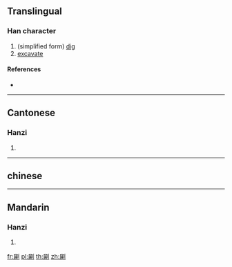 ==Translingual==

===Han character===
{{Han char|rn=18|rad=刀|as=12|sn=14|four=|canj=SBLN|ids=⿰属刂}}

# (simplified form) [[dig]]
# [[excavate]]

====References====
* {{Han ref|kx=0144.261|uh=3509|ud=13577}}

----

==Cantonese==

===Hanzi===
{{yue-hanzi|jyut=[[cung2]], [[zuk1]]|y=chung2, juk1|tra=劚}}

# {{defn|lang=yue|sort=刀12}}

----

==chinese==

{{zh-forms|s=㔉|t=劚}}
{{zh-see|斸}}

----

==Mandarin==

===Hanzi===
{{cmn-hanzi|tra=劚|pin=[[zhǔ]] ([[zhu3]])|wg=chu<sup>3</sup>}}

# {{defn|lang=cmn|sort=刀12}}

[[fr:㔉]]
[[pl:㔉]]
[[th:㔉]]
[[zh:㔉]]